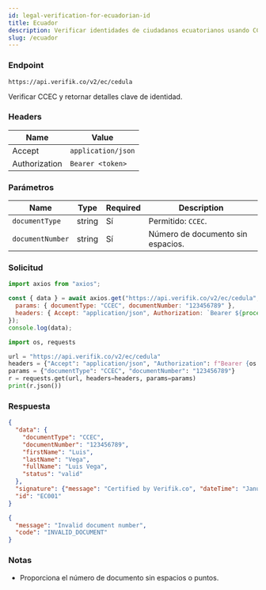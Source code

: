 ```yaml
---
id: legal-verification-for-ecuadorian-id
title: Ecuador
description: Verificar identidades de ciudadanos ecuatorianos usando CCEC
slug: /ecuador
---
```



### Endpoint

```
https://api.verifik.co/v2/ec/cedula
```

Verificar CCEC y retornar detalles clave de identidad.

### Headers

| Name | Value |
| --- | --- |
| Accept | `application/json` |
| Authorization | `Bearer <token>` |

### Parámetros

| Name | Type | Required | Description |
| --- | --- | --- | --- |
| `documentType` | string | Sí | Permitido: `CCEC`. |
| `documentNumber` | string | Sí | Número de documento sin espacios. |

### Solicitud

<Tabs>
  <TabItem value="node" label="Node.js">

```javascript
import axios from "axios";

const { data } = await axios.get("https://api.verifik.co/v2/ec/cedula", {
  params: { documentType: "CCEC", documentNumber: "123456789" },
  headers: { Accept: "application/json", Authorization: `Bearer ${process.env.VERIFIK_TOKEN}` },
});
console.log(data);
```

  </TabItem>
  <TabItem value="python" label="Python">

```python
import os, requests

url = "https://api.verifik.co/v2/ec/cedula"
headers = {"Accept": "application/json", "Authorization": f"Bearer {os.getenv('VERIFIK_TOKEN')}"}
params = {"documentType": "CCEC", "documentNumber": "123456789"}
r = requests.get(url, headers=headers, params=params)
print(r.json())
```

  </TabItem>
</Tabs>

### Respuesta

<Tabs>
  <TabItem value="200" label="200">

```json
{
  "data": {
    "documentType": "CCEC",
    "documentNumber": "123456789",
    "firstName": "Luis",
    "lastName": "Vega",
    "fullName": "Luis Vega",
    "status": "valid"
  },
  "signature": {"message": "Certified by Verifik.co", "dateTime": "January 16, 2024 3:44 PM"},
  "id": "EC001"
}
```

  </TabItem>
  <TabItem value="400" label="400">

```json
{
  "message": "Invalid document number",
  "code": "INVALID_DOCUMENT"
}
```

  </TabItem>
</Tabs>

### Notas

- Proporciona el número de documento sin espacios o puntos.

